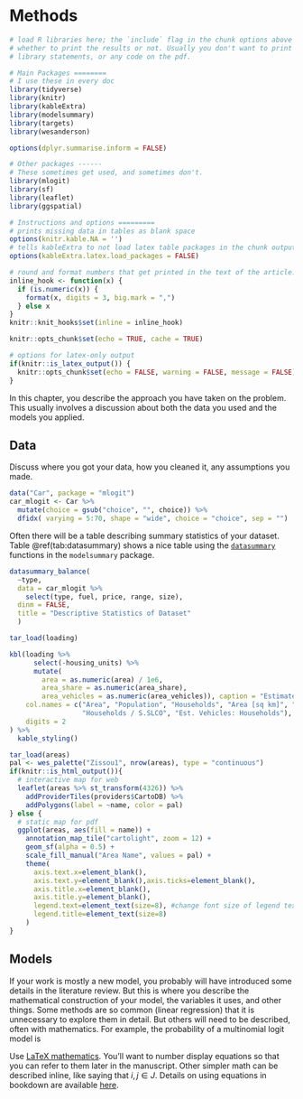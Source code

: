 # Methods

```r
# load R libraries here; the `include` flag in the chunk options above tells
# whether to print the results or not. Usually you don't want to print the
# library statements, or any code on the pdf.

# Main Packages ========
# I use these in every doc
library(tidyverse)
library(knitr)
library(kableExtra)
library(modelsummary)
library(targets)
library(wesanderson)

options(dplyr.summarise.inform = FALSE)

# Other packages ------
# These sometimes get used, and sometimes don't.
library(mlogit)
library(sf)
library(leaflet)
library(ggspatial)

# Instructions and options =========
# prints missing data in tables as blank space
options(knitr.kable.NA = '') 
# tells kableExtra to not load latex table packages in the chunk output
options(kableExtra.latex.load_packages = FALSE) 

# round and format numbers that get printed in the text of the article.
inline_hook <- function(x) {
  if (is.numeric(x)) {
    format(x, digits = 3, big.mark = ",")
  } else x
}
knitr::knit_hooks$set(inline = inline_hook)

knitr::opts_chunk$set(echo = TRUE, cache = TRUE)

# options for latex-only output
if(knitr::is_latex_output()) {
  knitr::opts_chunk$set(echo = FALSE, warning = FALSE, message = FALSE)
} 

```

In this chapter, you describe the approach you have taken on the problem. This 
usually involves a discussion about both the data you used and the models you
applied.

## Data

Discuss where you got your data, how you cleaned it, any assumptions you made.

```r
data("Car", package = "mlogit")
car_mlogit <- Car %>%
  mutate(choice = gsub("choice", "", choice)) %>%
  dfidx( varying = 5:70, shape = "wide", choice = "choice", sep = "")
```

Often there will be a table describing summary statistics of your dataset.
Table \@ref(tab:datasummary) shows a nice table using the [`datasummary`](https://vincentarelbundock.github.io/modelsummary/articles/datasummary.html) 
functions in the `modelsummary` package.

```r
datasummary_balance(
  ~type, 
  data = car_mlogit %>% 
    select(type, fuel, price, range, size), 
  dinm = FALSE,
  title = "Descriptive Statistics of Dataset"
  )
```

```r
tar_load(loading)

kbl(loading %>% 
      select(-housing_units) %>%
      mutate(
        area = as.numeric(area) / 1e6,
        area_share = as.numeric(area_share),
        area_vehicles = as.numeric(area_vehicles)), caption = "Estimated Vehicle Requirements",
    col.names = c("Area", "Population", "Households", "Area [sq km]", "Area / S.SLCO", "Est. Vehicles: Area",
                  "Households / S.SLCO", "Est. Vehicles: Households"),
    digits = 2
) %>%
  kable_styling()
```

```r
tar_load(areas)
pal <- wes_palette("Zissou1", nrow(areas), type = "continuous")
if(knitr::is_html_output()){
  # interactive map for web
  leaflet(areas %>% st_transform(4326)) %>%
    addProviderTiles(providers$CartoDB) %>%
    addPolygons(label = ~name, color = pal)
} else {
  # static map for pdf
  ggplot(areas, aes(fill = name)) + 
    annotation_map_tile("cartolight", zoom = 12) +
    geom_sf(alpha = 0.5) +
    scale_fill_manual("Area Name", values = pal) + 
    theme(
      axis.text.x=element_blank(),
      axis.text.y=element_blank(),axis.ticks=element_blank(),
      axis.title.x=element_blank(),
      axis.title.y=element_blank(),
      legend.text=element_text(size=8), #change font size of legend text
      legend.title=element_text(size=8)
    )
}
```


## Models

If your work is mostly a new model, you probably will have introduced some
details in the literature review. But this is where you describe the
mathematical construction of your model, the variables it uses, and other
things. Some methods are so common (linear regression) that it is unnecessary to
explore them in detail. But others will need to be described, often with
mathematics.  For example, the probability of a multinomial logit model is

\begin{equation}
  P_i(X_{in}) = \frac{e^{X_{in}\beta_i}}{\sum_{j \in J}e^{X_{jn}\beta_j}}
  (\#eq:mnl)
\end{equation}

Use [LaTeX mathematics](https://www.overleaf.com/learn/latex/mathematical_expressions). 
You'll want to number display equations so that you can
refer to them later in the manuscript. Other simpler math can be described inline,
like saying that $i, j \in J$. Details on using equations in bookdown are available
[here](https://bookdown.org/yihui/bookdown/markdown-extensions-by-bookdown.html).




